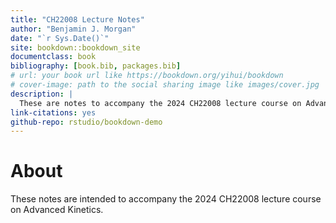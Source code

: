 ```yaml
--- 
title: "CH22008 Lecture Notes"
author: "Benjamin J. Morgan"
date: "`r Sys.Date()`"
site: bookdown::bookdown_site
documentclass: book
bibliography: [book.bib, packages.bib]
# url: your book url like https://bookdown.org/yihui/bookdown
# cover-image: path to the social sharing image like images/cover.jpg
description: |
  These are notes to accompany the 2024 CH22008 lecture course on Advanced Kinetics.
link-citations: yes
github-repo: rstudio/bookdown-demo
---
```


# About {-}

These notes are intended to accompany the 2024 CH22008 lecture course on Advanced Kinetics.

